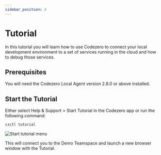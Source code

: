 ```yaml
---
sidebar_position: 3
---
```


# Tutorial

In this tutorial you will learn how to use Codezero to connect your local development environment to a set of services running in the cloud and how to debug those services.

## Prerequisites

You will need the Codezero Local Agent version 2.8.0 or above installed.

## Start the Tutorial

Either select Help & Support > Start Tutorial in the Codezero app or run the following command:

```bash
czctl tutorial
```

![Start tutorial menu](_media/app-start-tutorial.png)

This will connect you to the Demo Teamspace and launch a new browser window with the Tutorial.
